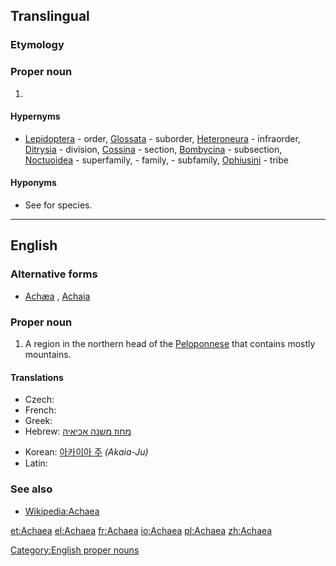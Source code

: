 ==Translingual==
{{rfi}}
{{wikipedia|Achaea (moth)}}
{{wikispecies}}
===Etymology===
{{rfe|lang=mul}}
===Proper noun===
{{taxoninfl|i=1|g=f}}

# {{taxon|genus|tribe|Ophiusini}}

====Hypernyms====
* {{sense|genus}} [[Lepidoptera]] - order, [[Glossata]] - suborder, [[Heteroneura]] - infraorder, [[Ditrysia]] - division, [[Cossina]] - section, [[Bombycina]] - subsection, [[Noctuoidea]] - superfamily, ''{{taxlink|Erebidae|family|noshow=1}}'' - family, ''{{taxlink|Erebinae|subfamily|noshow=1}}'' - subfamily, [[Ophiusini]] - tribe

====Hyponyms====
* {{sense|genus}} See {{pedia|Achaea (moth)}} for species.
----

==English==

===Alternative forms===
* [[Achæa]] {{qualifier|dated}}, [[Achaia]]

===Proper noun===
{{en-proper noun|Achaea}}

# A region in the northern head of the [[Peloponnese]] that contains mostly mountains.

====Translations====
{{trans-top|a region in the northern head of the Peloponnese}}
* Czech: {{t|cs|Achája|f}}
* French: {{t+|fr|Achaïe|f}}
* Greek: {{t+|el|Αχαΐα|tr=Achaḯa}}
* Hebrew: [[מחוז משנה אכיאיה]]
{{trans-mid}}
* Korean: [[아카이아 주]] ''(Akaia-Ju)''
* Latin: {{t|la|Achaea}}
{{trans-bottom}}

===See also===

* [[w:Achaea|Wikipedia:Achaea]]

[[Category:English proper nouns]]

[[et:Achaea]]
[[el:Achaea]]
[[fr:Achaea]]
[[io:Achaea]]
[[pl:Achaea]]
[[zh:Achaea]]